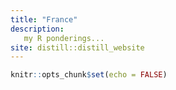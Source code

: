 ```yaml
---
title: "France"
description: 
   my R ponderings...
site: distill::distill_website
---
```


```r
knitr::opts_chunk$set(echo = FALSE)
```


